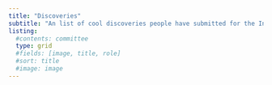 ```yaml
---
title: "Discoveries"
subtitle: "An list of cool discoveries people have submitted for the Informatics Collaboration Cafe"
listing:
  #contents: committee
  type: grid
  #fields: [image, title, role]
  #sort: title
  #image: image
---
```

